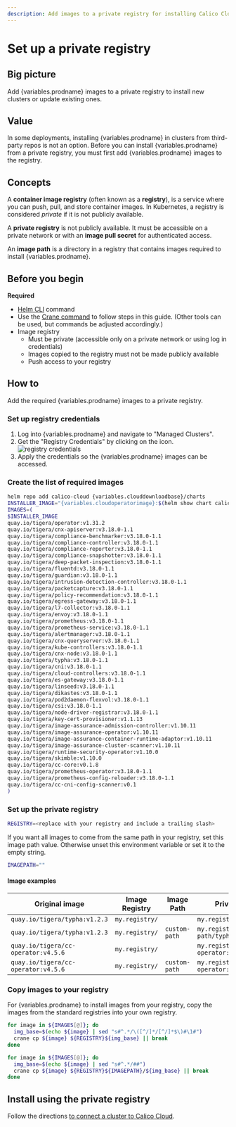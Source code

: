 ```yaml
---
description: Add images to a private registry for installing Calico Cloud on a cluster.
---
```



# Set up a private registry


## Big picture

Add {variables.prodname} images to a private registry to install new clusters or update existing ones.

## Value

In some deployments, installing {variables.prodname} in clusters from third-party repos is not an option. Before you can install {variables.prodname} from a private registry, you must first add {variables.prodname} images to the registry.

## Concepts

A **container image registry** (often known as a **registry**), is a service where you can push, pull, and store container images. In Kubernetes, a registry is considered _private_ if it is not publicly available.

A **private registry** is not publicly available. It must be accessible on a private network or with an **image pull secret** for authenticated access.

An **image path** is a directory in a registry that contains images required to install {variables.prodname}.

## Before you begin

**Required**

- [Helm CLI](https://helm.sh/docs/intro/install/) command
- Use the [Crane command](https://github.com/google/go-containerregistry/blob/main/cmd/crane/README.md) to follow steps in this guide. (Other tools can be used, but commands be adjusted accordingly.)
- Image registry
  - Must be private (accessible only on a private network or using log in credentials)
  - Images copied to the registry must not be made publicly  available
  - Push access to your registry

## How to

Add the required {variables.prodname} images to a private registry.

### Set up registry credentials

1. Log into {variables.prodname} and navigate to "Managed Clusters".
1. Get the "Registry Credentials" by clicking on the icon. ![registry credentials](/img/calico-cloud/private-registry-icon.png)
1. Apply the credentials so the {variables.prodname} images can be accessed.

### Create the list of required images

```bash
helm repo add calico-cloud {variables.clouddownloadbase}/charts
INSTALLER_IMAGE="{variables.cloudoperatorimage}:$(helm show chart calico-cloud/calico-cloud | grep version: | sed -e 's/version: *//' -e 's/+/-g/')"
IMAGES=(
$INSTALLER_IMAGE
quay.io/tigera/operator:v1.31.2
quay.io/tigera/cnx-apiserver:v3.18.0-1.1
quay.io/tigera/compliance-benchmarker:v3.18.0-1.1
quay.io/tigera/compliance-controller:v3.18.0-1.1
quay.io/tigera/compliance-reporter:v3.18.0-1.1
quay.io/tigera/compliance-snapshotter:v3.18.0-1.1
quay.io/tigera/deep-packet-inspection:v3.18.0-1.1
quay.io/tigera/fluentd:v3.18.0-1.1
quay.io/tigera/guardian:v3.18.0-1.1
quay.io/tigera/intrusion-detection-controller:v3.18.0-1.1
quay.io/tigera/packetcapture:v3.18.0-1.1
quay.io/tigera/policy-recommendation:v3.18.0-1.1
quay.io/tigera/egress-gateway:v3.18.0-1.1
quay.io/tigera/l7-collector:v3.18.0-1.1
quay.io/tigera/envoy:v3.18.0-1.1
quay.io/tigera/prometheus:v3.18.0-1.1
quay.io/tigera/prometheus-service:v3.18.0-1.1
quay.io/tigera/alertmanager:v3.18.0-1.1
quay.io/tigera/cnx-queryserver:v3.18.0-1.1
quay.io/tigera/kube-controllers:v3.18.0-1.1
quay.io/tigera/cnx-node:v3.18.0-1.1
quay.io/tigera/typha:v3.18.0-1.1
quay.io/tigera/cni:v3.18.0-1.1
quay.io/tigera/cloud-controllers:v3.18.0-1.1
quay.io/tigera/es-gateway:v3.18.0-1.1
quay.io/tigera/linseed:v3.18.0-1.1
quay.io/tigera/dikastes:v3.18.0-1.1
quay.io/tigera/pod2daemon-flexvol:v3.18.0-1.1
quay.io/tigera/csi:v3.18.0-1.1
quay.io/tigera/node-driver-registrar:v3.18.0-1.1
quay.io/tigera/key-cert-provisioner:v1.1.13
quay.io/tigera/image-assurance-admission-controller:v1.10.11
quay.io/tigera/image-assurance-operator:v1.10.11
quay.io/tigera/image-assurance-container-runtime-adaptor:v1.10.11
quay.io/tigera/image-assurance-cluster-scanner:v1.10.11
quay.io/tigera/runtime-security-operator:v1.10.0
quay.io/tigera/skimble:v1.10.0
quay.io/tigera/cc-core:v0.1.8
quay.io/tigera/prometheus-operator:v3.18.0-1.1
quay.io/tigera/prometheus-config-reloader:v3.18.0-1.1
quay.io/tigera/cc-cni-config-scanner:v0.1
)
```

### Set up the private registry

```bash
REGISTRY=<replace with your registry and include a trailing slash>
```

If you want all images to come from the same path in your registry, set this image path value. Otherwise unset this environment variable or set it to the empty string.

```bash
IMAGEPATH=""
```

#### Image examples

| Original image                                                            | Image Registry | Image Path    | Private registry image                               |
| ------------------------------------------------------------------------- | -------------- | ------------- | ---------------------------------------------------- |
| `quay.io/tigera/typha:v1.2.3`                                             | `my.registry/` |               | `my.registry/tigera/typha:v1.2.3`                    |
| `quay.io/tigera/typha:v1.2.3`                                             | `my.registry/` | `custom-path` | `my.registry/custom-path/typha:v1.2.3`               |
| `quay.io/tigera/cc-operator:v4.5.6`                                       | `my.registry/` |               | `my.registry/tigera/cc-operator:v4.5.6`              |
| `quay.io/tigera/cc-operator:v4.5.6`                                       | `my.registry/` | `custom-path` | `my.registry/custom-path/cc-operator:v4.5.6`         |

### Copy images to your registry

For {variables.prodname} to install images from your registry, copy the images from the standard registries into your own registry.

<Tabs>
<TabItem label="Registry only" value="Registry only-0">

```bash
for image in ${IMAGES[@]}; do
  img_base=$(echo ${image} | sed "s#^.*/\([^/]*/[^/]*$\)#\1#")
  crane cp ${image} ${REGISTRY}${img_base} || break
done
```

</TabItem>
<TabItem label="Registry and ImagePath" value="Registry and ImagePath-1">

```bash
for image in ${IMAGES[@]}; do
  img_base=$(echo ${image} | sed "s#^.*/##")
  crane cp ${image} ${REGISTRY}${IMAGEPATH}/${img_base} || break
done
```

</TabItem>
</Tabs>

## Install using the private registry

Follow the directions [to connect a cluster to Calico Cloud](install-cluster.mdx).
